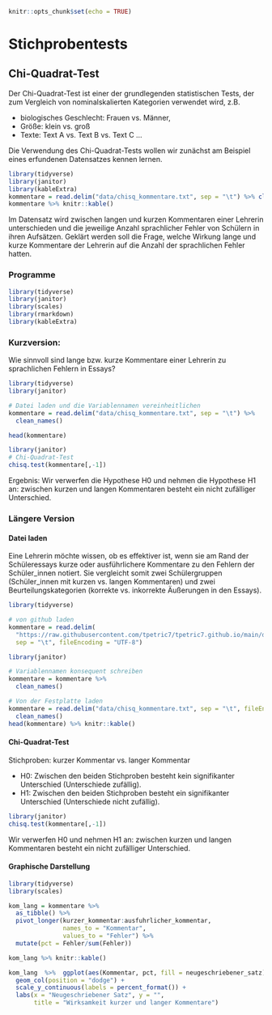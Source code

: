 
```r
knitr::opts_chunk$set(echo = TRUE)
```

# Stichprobentests
## Chi-Quadrat-Test 

Der Chi-Quadrat-Test ist einer der grundlegenden statistischen Tests, der zum Vergleich von  nominalskalierten Kategorien verwendet wird, z.B. 

* biologisches Geschlecht: Frauen vs. Männer, 
* Größe: klein vs. groß
* Texte: Text A vs. Text B vs. Text C ...

Die Verwendung des Chi-Quadrat-Tests wollen wir zunächst am Beispiel eines erfundenen Datensatzes kennen lernen. 

```r
library(tidyverse)
library(janitor)
library(kableExtra)
kommentare = read.delim("data/chisq_kommentare.txt", sep = "\t") %>% clean_names()
kommentare %>% knitr::kable()
```

Im Datensatz wird zwischen langen und kurzen Kommentaren einer Lehrerin unterschieden und die jeweilige Anzahl sprachlicher Fehler von Schülern in ihren Aufsätzen. Geklärt werden soll die Frage, welche Wirkung lange und kurze Kommentare der Lehrerin auf die Anzahl der sprachlichen Fehler hatten. 

### Programme

```r
library(tidyverse)
library(janitor)
library(scales)
library(rmarkdown)
library(kableExtra)
```


### Kurzversion:
Wie sinnvoll sind lange bzw. kurze Kommentare einer Lehrerin zu sprachlichen Fehlern in Essays?

```r
library(tidyverse)
library(janitor)

# Datei laden und die Variablennamen vereinheitlichen
kommentare = read.delim("data/chisq_kommentare.txt", sep = "\t") %>% 
  clean_names()

head(kommentare)

library(janitor)
# Chi-Quadrat-Test
chisq.test(kommentare[,-1])

```

Ergebnis:
Wir verwerfen die Hypothese H0 und nehmen die Hypothese H1 an: 
zwischen kurzen und langen Kommentaren besteht ein nicht zufälliger Unterschied.

### Längere Version
#### Datei laden

Eine Lehrerin möchte wissen, ob es effektiver ist, wenn sie am Rand der Schüleressays kurze oder ausführlichere Kommentare zu den Fehlern der Schüler_innen notiert. Sie vergleicht somit zwei Schülergruppen (Schüler_innen mit kurzen vs. langen Kommentaren) und zwei Beurteilungskategorien (korrekte vs. inkorrekte Äußerungen in den Essays).

```r
library(tidyverse)

# von github laden
kommentare = read.delim(
  "https://raw.githubusercontent.com/tpetric7/tpetric7.github.io/main/data/chisq_kommentare.txt",
  sep = "\t", fileEncoding = "UTF-8")

library(janitor)

# Variablennamen konsequent schreiben
kommentare = kommentare %>% 
  clean_names()

# Von der Festplatte laden
kommentare = read.delim("data/chisq_kommentare.txt", sep = "\t", fileEncoding = "UTF-8") %>% 
  clean_names()
head(kommentare) %>% knitr::kable()

```

#### Chi-Quadrat-Test

Stichproben: kurzer Kommentar vs. langer Kommentar

* H0: Zwischen den beiden Stichproben besteht kein signifikanter Unterschied (Unterschiede zufällig).
* H1: Zwischen den beiden Stichproben besteht ein signifikanter Unterschied (Unterschiede nicht zufällig).

```r
library(janitor)
chisq.test(kommentare[,-1])

```

Wir verwerfen H0 und nehmen H1 an: zwischen kurzen und langen Kommentaren besteht ein nicht zufälliger Unterschied.


#### Graphische Darstellung

```r
library(tidyverse)
library(scales)

kom_lang = kommentare %>% 
  as_tibble() %>% 
  pivot_longer(kurzer_kommentar:ausfuhrlicher_kommentar, 
               names_to = "Kommentar",
               values_to = "Fehler") %>% 
  mutate(pct = Fehler/sum(Fehler))

kom_lang %>% knitr::kable()

kom_lang  %>%  ggplot(aes(Kommentar, pct, fill = neugeschriebener_satz)) +
  geom_col(position = "dodge") +
  scale_y_continuous(labels = percent_format()) +
  labs(x = "Neugeschriebener Satz", y = "",
       title = "Wirksamkeit kurzer und langer Kommentare")

```

